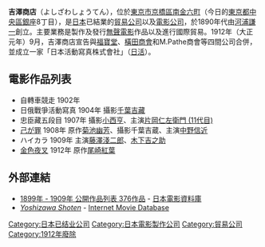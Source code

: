 '''吉澤商店'''（よしざわしょうてん），位於[[東京市|東京市]][[京橋區|京橋區]][[南金六町|南金六町]]（今日的[[東京都|東京都]][[中央區_(東京都)|中央區]][[銀座|銀座]]8丁目），是[[日本|日本]]已結業的[[貿易|貿易公司]]以及[[電影公司|電影公司]]，於1890年代由[[河浦謙一|河浦謙一]]創立。主要業務是製作及發行[[無聲電影|無聲電影]]作品以及進行國際貿易。1912年（大正元年）9月，吉澤商店宣告與[[福寶堂|福寶堂]]、[[橫田商會|橫田商會]]和M.Pathe商會等四間公司合併，並成立一家「日本活動寫真株式會社」（[[日活|日活]]）。

== 電影作品列表 ==
* 自轉車競走 1902年
* 日俄戰爭活動寫真 1904年 攝影[[千葉吉藏|千葉吉藏]]
* 忠臣藏五段目 1907年 攝影[[小西亨|小西亨]]、主演[[片岡仁左衛門_(11代目)|片岡仁左衛門 (11代目)]]
* [[己が罪|己が罪]] 1908年 原作[[菊池幽芳|菊池幽芳]]、攝影千葉吉蔵、主演[[中野信近|中野信近]]
* ハイカラ 1909年 主演[[藤澤淺二郎|藤澤淺二郎]]、[[木下吉之助|木下吉之助]]
* [[金色夜叉|金色夜叉]] 1912年 原作[[尾崎紅葉|尾崎紅葉]]

== 外部連結 ==
* [http://www.jmdb.ne.jp/1909/a1909.htm 1899年 - 1909年 公開作品列表 376作品] {{Wayback|url=http://www.jmdb.ne.jp/1909/a1909.htm |date=20200114053633 }} - [[日本電影資料庫|日本電影資料庫]]
* ''[http://www.imdb.com/company/co0187091/ Yoshizawa Shoten] {{Wayback|url=http://www.imdb.com/company/co0187091/ |date=20160506200047 }}'' - [[Internet_Movie_Database|Internet Movie Database]] {{en icon}}

{{japan-company-stub}}

[[Category:日本已结业公司|Category:日本已结业公司]]
[[Category:日本電影製作公司|Category:日本電影製作公司]]
[[Category:貿易公司|Category:貿易公司]]
[[Category:1912年廢除|Category:1912年廢除]]